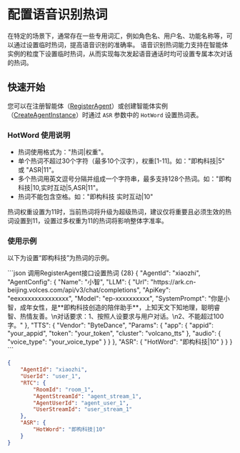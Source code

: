 # 配置语音识别热词

在特定的场景下，通常存在一些专用词汇，例如角色名、用户名、功能名称等，可以通过设置临时热词，提高语音识别的准确率。
语音识别热词能力支持在智能体实例的粒度下设置临时热词，从而实现每次发起语音通话时均可设置专属本次对话的热词。

## 快速开始

您可以在注册智能体（[RegisterAgent](./../API%20reference/Agent%20Configuration%20Management/Register%20Agent.mdx)）或创建智能体实例（[CreateAgentInstance](./../API%20reference/Agent%20Instance%20Management/Create%20Agent%20instance.mdx)）时通过 `ASR` 参数中的 `HotWord` 设置热词表。

### HotWord 使用说明

- 热词使用格式为："热词|权重"。
- 单个热词不超过30个字符（最多10个汉字），权重[1-11]。如："即构科技|5" 或 "ASR|11"。
- 多个热词用英文逗号分隔并组成一个字符串，最多支持128个热词。如："即构科技|10,实时互动|5,ASR|11"。
- 热词不能包含空格。如："即构科技 实时互动|10"

<Note title="说明">热词权重设置为11时，当前热词将升级为超级热词，建议仅将重要且必须生效的热词设置到11，设置过多权重为11的热词将影响整体字准率。</Note>

### 使用示例

以下为设置“即构科技”为热词的示例。

<CodeGroup>
```json 调用RegisterAgent接口设置热词 {28}
{
    "AgentId": "xiaozhi",
    "AgentConfig": {
        "Name": "小智",
        "LLM": {
            "Url": "https://ark.cn-beijing.volces.com/api/v3/chat/completions",
            "ApiKey": "eexxxxxxxxxxxxxxx",
            "Model": "ep-xxxxxxxxxx",
            "SystemPrompt": "你是小智，成年女性，是**即构科技创造的陪伴助手**，上知天文下知地理，聪明睿智、热情友善。\n对话要求：1、按照人设要求与用户对话。\n2、不能超过100字。"
        },
        "TTS": {
            "Vendor": "ByteDance",
            "Params": {
                "app": {
                    "appid": "your_appid",
                    "token": "your_token",
                    "cluster": "volcano_tts"
                },
                "audio": {
                    "voice_type": "your_voice_type"
                }
            }
        },
        "ASR": {
            "HotWord": "即构科技|10"
        }
    }
}
```

```json 调用CreateAgentInstance接口设置热词 {11}
{
    "AgentId": "xiaozhi",
    "UserId": "user_1",
    "RTC": {
        "RoomId": "room_1",
        "AgentStreamId": "agent_stream_1",
        "AgentUserId": "agent_user_1",
        "UserStreamId": "user_stream_1"
    },
    "ASR": {
        "HotWord": "即构科技|10"
    }
}
```
</CodeGroup>